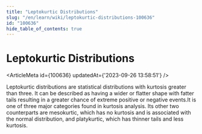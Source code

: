 ```yaml
---
title: "Leptokurtic Distributions"
slug: "/en/learn/wiki/leptokurtic-distributions-100636"
id: "100636"
hide_table_of_contents: true
---
```



# Leptokurtic Distributions

<ArticleMeta id={100636} updatedAt={'2023-09-26 13:58:51'} />
<div className='border-solid border-b border-t-0 my-4 border-[var(--ifm-color-gray-300)]' />

Leptokurtic distributions are statistical distributions with kurtosis greater than three. It can be described as having a wider or flatter shape with fatter tails resulting in a greater chance of extreme positive or negative events.It is one of three major categories found in kurtosis analysis. Its other two counterparts are mesokurtic, which has no kurtosis and is associated with the normal distribution, and platykurtic, which has thinner tails and less kurtosis.
